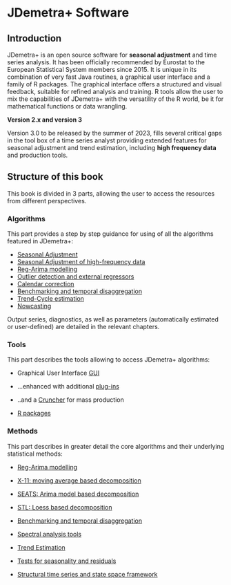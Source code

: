 # JDemetra+ Software {.unnumbered}

## Introduction

JDemetra+ is an open source software for **seasonal adjustment** and time series analysis. It has been officially recommended by Eurostat to the European Statistical System members since 2015. It is unique in its combination of very fast Java routines, a graphical user interface and a family of R packages. The graphical interface offers a structured and visual feedback, suitable for refined analysis and training. R tools allow the user to mix the capabilities of JDemetra+ with the versatility of the R world, be it for mathematical functions or data wrangling.

**Version 2.x and version 3**

Version 3.0 to be released by the summer of 2023, fills several critical gaps in the tool box of a time series analyst providing extended features for seasonal adjustment and trend estimation, including **high frequency data** and production tools.

## Structure of this book

This book is divided in 3 parts, allowing the user to access the resources from different perspectives.

### Algorithms

This part provides a step by step guidance for using of all the algorithms featured in JDemetra+:

-   [Seasonal Adjustment](A-sa.qmd)
-   [Seasonal Adjustment of high-frequency data](A-sa-hf.qmd)
-   [Reg-Arima modelling](A-sa.qmd)
-   [Outlier detection and external regressors](A-outlier-detection.qmd)
-   [Calendar correction](A-calendar-correction.qmd)
-   [Benchmarking and temporal disaggregation](A-benchmarking.qmd)
-   [Trend-Cycle estimation](A-trend-cycle-estimation.qmd)
-   [Nowcasting](A-nowcasting.qmd)

Output series, diagnostics, as well as parameters (automatically estimated or user-defined) are detailed in the relevant chapters.

### Tools

This part describes the tools allowing to access JDemetra+ algorithms:

-   Graphical User Interface [GUI](T-graphical-user-interface.qmd)

-   ...enhanced with additional [plug-ins](T-plug-ins.qmd)

-   ..and a [Cruncher](T-Production-tools-cruncher-QR.qmd) for mass production

-   [R packages](T-r-packages.qmd)

### Methods

This part describes in greater detail the core algorithms and their underlying statistical methods:

-   [Reg-Arima modelling](M-reg-arima-modelling.qmd)

-   [X-11: moving average based decomposition](M-X11-decomposition.qmd)

-   [SEATS: Arima model based decomposition](M-SEATS-decomposition.qmd)

-   [STL: Loess based decomposition](M-STL-decomposition.qmd)

-   [Benchmarking and temporal disaggregation](M-Temp-Disagg-Bench.qmd)

-   [Spectral analysis tools](M-spectral-analysis.qmd)

-   [Trend Estimation](M-Trend-Estimation-Local-Polynomials.qmd)

-   [Tests for seasonality and residuals](M-tests.qmd)

-   [Structural time series and state space framework](M-state-space-framework.qmd)
